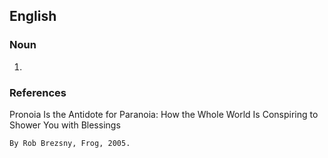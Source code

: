 ==English==

===Noun===
{{en-noun}}

# {{The belief that the world is conspiring to shower you with blessings. Antonym: paranoia}}

===References===
Pronoia Is the Antidote for Paranoia: How the Whole World Is Conspiring to Shower You with Blessings
 By Rob Brezsny, Frog, 2005.